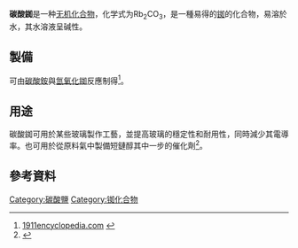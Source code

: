 {{chembox
| verifiedrevid = 401044846
| ImageFile = Rubidium carbonate.png
| ImageSize =
| IUPACName = 碳酸銣
| OtherNames =
| Section1 = {{Chembox Identifiers
| ChemSpiderID_Ref = {{chemspidercite|correct|chemspider}}
| ChemSpiderID = 10950
| InChI = 1/CH2O3.2Rb/c2-1(3)4;;/h(H2,2,3,4);;/q;2*+1/p-2
| InChIKey = WPFGFHJALYCVMO-NUQVWONBAM
| SMILES = [Rb+].[Rb+].[O-]C([O-])=O
| StdInChI_Ref = {{stdinchicite|correct|chemspider}}
| StdInChI = 1S/CH2O3.2Rb/c2-1(3)4;;/h(H2,2,3,4);;/q;2*+1/p-2
| StdInChIKey_Ref = {{stdinchicite|correct|chemspider}}
| StdInChIKey = WPFGFHJALYCVMO-UHFFFAOYSA-L
| CASNo = 584-09-8
| CASNo_Ref = {{cascite|correct|CAS}}
| PubChem = 11431
| RTECS = FG0650000
  }}
| Section2 = {{Chembox Properties
| Formula = Rb<sub>2</sub>CO<sub>3</sub>
| MolarMass = 230.945
| Appearance = 白色粉末，<br>極易[[潮解|潮解]]
| Density = 3.652 g/cm3 at 20°C
| MeltingPt = 837 °C <ref>Pradyot Patnaik. ''Handbook of Inorganic Chemicals''. McGraw-Hill, 2002, ISBN 0070494398</ref>
| BoilingPt = 900 °C（分解）
| Solubility = 易溶
  }}
| Section7 = {{Chembox Hazards
| ExternalMSDS =
| EUIndex = 沒列明
| MainHazards = 有刺激性
| FlashPt = 不易燃
  }}
| Section8 = {{Chembox Related
| OtherAnions = [[氟化銣|氟化銣]]<br/>[[氯化銣|氯化銣]]<br/>[[溴化銣|溴化銣]]
| OtherCations = [[碳酸鋰|碳酸鋰]]<br/>[[碳酸鈉|碳酸鈉]]<br/>[[碳酸鉀|碳酸鉀]]<br/>[[碳酸銫|碳酸銫]]
  }}
}}

'''碳酸銣'''是一种[[无机化合物|无机化合物]]，化学式为Rb<sub>2</sub>CO<sub>3</sub>，是一種易得的[[銣|銣]]的化合物，易溶於水，其水溶液呈碱性。

== 製備 ==

可由[[碳酸銨|碳酸銨]]與[[氫氧化銣|氫氧化銣]]反應制得<ref>[http://www.1911encyclopedia.org/Rubidium 1911encyclopedia.com] {{webarchive|url=https://web.archive.org/web/20071102183151/http://www.1911encyclopedia.org/Rubidium |date=2007-11-02 }}</ref>。

== 用途 ==

碳酸銣可用於某些玻璃製作工藝，並提高玻璃的穩定性和耐用性，同時減少其電導率。也可用於從原料氣中製備短鏈醇其中一步的催化劑<ref>{{Cite web |url=http://patents1.ic.gc.ca/claims?patent_number=1258668&language=X |title=Canada Patents |accessdate=2011-03-19 |archive-date=2011-07-06 |archive-url=https://wayback.archive-it.org/all/20110706181645/http://brevets-patents.ic.gc.ca/opic-cipo/cpd/eng/introduction.html |dead-url=yes }}</ref>。

== 參考資料 ==
{{Reflist}}

{{銣化合物}}
{{碳酸盐}}

[[Category:碳酸鹽|Category:碳酸鹽]]
[[Category:铷化合物|Category:铷化合物]]

{{inorganic-compound-stub}}